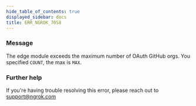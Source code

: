 ```yaml
---
hide_table_of_contents: true
displayed_sidebar: docs
title: ERR_NGROK_7058
---
```


### Message

The edge module exceeds the maximum number of OAuth GitHub orgs. You specified `COUNT`, the max is `MAX`.

<ErrorDetails />

### Further help

If you're having trouble resolving this error, please reach out to [support@ngrok.com](mailto:support@ngrok.com?subject=Help%20with%20ERR_NGROK_7058)
